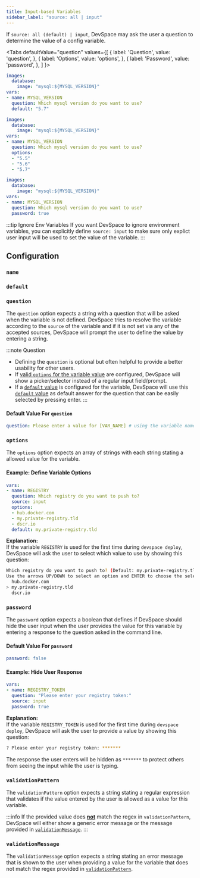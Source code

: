```yaml
---
title: Input-based Variables
sidebar_label: "source: all | input"
---
```



If `source: all (default) | input`, DevSpace may ask the user a question to determine the value of a config variable.

<Tabs
  defaultValue="question"
  values={[
    { label: 'Question', value: 'question', },
    { label: 'Options', value: 'options', },
    { label: 'Password', value: 'password', },
  ]
}>
<TabItem value="question">

```yaml {3,5-7}
images:
  database:
    image: "mysql:${MYSQL_VERSION}"
vars:
- name: MYSQL_VERSION
  question: Which mysql version do you want to use?
  default: "5.7"
```

</TabItem>
<TabItem value="options">

```yaml {3,5-10}
images:
  database:
    image: "mysql:${MYSQL_VERSION}"
vars:
- name: MYSQL_VERSION
  question: Which mysql version do you want to use?
  options:
  - "5.5"
  - "5.6"
  - "5.7"
```

</TabItem>
<TabItem value="password">

```yaml {3,5-7}
images:
  database:
    image: "mysql:${MYSQL_VERSION}"
vars:
- name: MYSQL_VERSION
  question: Which mysql version do you want to use?
  password: true
```

</TabItem>
</Tabs>

:::tip Ignore Env Variables
If you want DevSpace to ignore environment variables, you can explicitly define `source: input` to make sure only explict user input will be used to set the value of the variable.
:::

## Configuration

### `name`

<FragmentVarsName/>


### `default`

<FragmentVarsDefault/>


### `question`
The `question` option expects a string with a question that will be asked when the variable is not defined. DevSpace tries to resolve the variable according to the `source` of the variable and if it is not set via any of the accepted sources, DevSpace will prompt the user to define the value by entering a string.

:::note Question
- Defining the `question` is optional but often helpful to provide a better usability for other users.
- If [valid `options` for the variable value](#options) are configured, DevSpace will show a picker/selector instead of a regular input field/prompt.
- If a [`default` value](#default) is configured for the variable, DevSpace will use this [`default` value](#default) as default answer for the question that can be easily selected by pressing enter.
:::

#### Default Value For `question`
```yaml
question: Please enter a value for [VAR_NAME] # using the variable name
```


### `options`
The `options` option expects an array of strings with each string stating a allowed value for the variable.

#### Example: Define Variable Options
```yaml
vars:
- name: REGISTRY
  question: Which registry do you want to push to?
  source: input
  options:
  - hub.docker.com
  - my.private-registry.tld
  - dscr.io
  default: my.private-registry.tld
```
**Explanation:**  
If the variable `REGISTRY` is used for the first time during `devspace deploy`, DevSpace will ask the user to select which value to use by showing this question:
```bash
Which registry do you want to push to? (Default: my.private-registry.tld)
Use the arrows UP/DOWN to select an option and ENTER to choose the selected option.
  hub.docker.com
> my.private-registry.tld
  dscr.io
```

### `password`
The `password` option expects a boolean that defines if DevSpace should hide the user input when the user provides the value for this variable by entering a response to the question asked in the command line.

#### Default Value For `password`
```yaml
password: false
```

#### Example: Hide User Response
```yaml
vars:
- name: REGISTRY_TOKEN
  question: "Please enter your registry token:"
  source: input
  password: true
```
**Explanation:**  
If the variable `REGISTRY_TOKEN` is used for the first time during `devspace deploy`, DevSpace will ask the user to provide a value by showing this question:
```bash
? Please enter your registry token: *******
```
The response the user enters will be hidden as `*******` to protect others from seeing the input while the user is typing.


### `validationPattern`
The `validationPattern` option expects a string stating a regular expression that validates if the value entered by the user is allowed as a value for this variable.

:::info
If the provided value does **<u>not</u>** match the regex in `validationPattern`, DevSpace will either show a generic error message or the message provided in [`validationMessage`](#validationmessage).
:::

### `validationMessage`
The `validationMessage` option expects a string stating an error message that is shown to the user when providing a value for the variable that does not match the regex provided in [`validationPattern`](#validationpattern).
